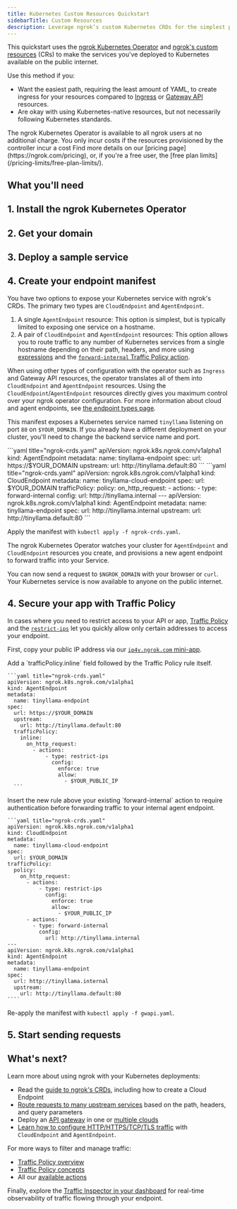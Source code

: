 ```yaml
---
title: Kubernetes Custom Resources Quickstart
sidebarTitle: Custom Resources
description: Leverage ngrok’s custom Kubernetes CRDs for the simplest path, with the least amount of YAML, to exposing your Kubernetes services to the public internet.
---
```


This quickstart uses the [ngrok Kubernetes Operator](/k8s) and [ngrok's custom resources](/k8s/crds) (CRs) to make the services you've deployed to Kubernetes available on the public internet.

Use this method if you:

- Want the easiest path, requiring the least amount of YAML, to create ingress for your resources compared to [Ingress](/getting-started/kubernetes/ingress) or [Gateway API](/getting-started/kubernetes/gateway-api) resources.
- Are okay with using Kubernetes-native resources, but not necessarily following Kubernetes standards.

<Note>
The ngrok Kubernetes Operator is available to all ngrok users at no additional charge.
You only incur costs if the resources provisioned by the controller incur a cost
Find more details on our [pricing page](https://ngrok.com/pricing), or, if you're a free user, the [free plan limits](/pricing-limits/free-plan-limits/).
</Note>

## What you'll need

<K8sPrereq/>

## 1. Install the ngrok Kubernetes Operator

<K8sSetup />
<K8sInstall />

## 2. Get your domain

<Domain />

## 3. Deploy a sample service

<K8sSample />

## 4. Create your endpoint manifest

You have two options to expose your Kubernetes service with ngrok's CRDs. The primary two types are `CloudEndpoint` and `AgentEndpoint`.

1. A single `AgentEndpoint` resource: This option is simplest, but is typically limited to exposing one service on a hostname.
2. A pair of `CloudEndpoint` and `AgentEndpoint` resources: This option allows you to route traffic to any number of Kubernetes services from a single hostname depending on their path, headers, and more using [expressions](/traffic-policy/concepts/expressions/) and the [`forward-internal` Traffic Policy action](/traffic-policy/actions/forward-internal).

When using other types of configuration with the operator such as `Ingress` and Gateway API resources, the operator translates all of them into
`CloudEndpoint` and `AgentEndpoint` resources. Using the `CloudEndpoint`/`AgentEndpoint` resources directly gives you maximum control over your ngrok operator configuration.
For more information about cloud and agent endpoints, see [the endpoint types page](/universal-gateway/types/).

This manifest exposes a Kubernetes service named `tinyllama` listening on port `80` on `$YOUR_DOMAIN`.
If you already have a different deployment on your cluster, you'll need to change the backend service name and port.

<Tabs>
  <Tab title="AgentEndpoint">
    ```yaml title="ngrok-crds.yaml"
    apiVersion: ngrok.k8s.ngrok.com/v1alpha1
    kind: AgentEndpoint
    metadata:
      name: tinyllama-endpoint
    spec:
      url: https://$YOUR_DOMAIN
      upstream:
        url: http://tinyllama.default:80
    ```
  </Tab>
  <Tab title="CloudEndpoint + AgentEndpoint">
    ```yaml title="ngrok-crds.yaml"
    apiVersion: ngrok.k8s.ngrok.com/v1alpha1
    kind: CloudEndpoint
    metadata:
      name: tinyllama-cloud-endpoint
    spec:
      url: $YOUR_DOMAIN
    trafficPolicy:
      policy:
        on_http_request:
          - actions:
            - type: forward-internal
              config:
                url: http://tinyllama.internal
    ---
    apiVersion: ngrok.k8s.ngrok.com/v1alpha1
    kind: AgentEndpoint
    metadata:
      name: tinyllama-endpoint
    spec:
      url: http://tinyllama.internal
      upstream:
        url: http://tinyllama.default:80
    ```
  </Tab>
</Tabs>

Apply the manifest with `kubectl apply -f ngrok-crds.yaml`.

The ngrok Kubernetes Operator watches your cluster for `AgentEndpoint` and `CloudEndpoint` resources you create, and provisions a new agent endpoint to forward traffic into your Service.

You can now send a request to `$NGROK_DOMAIN` with your browser or `curl`.
Your Kubernetes service is now available to anyone on the public internet.

## 4. Secure your app with Traffic Policy

In cases where you need to restrict access to your API or app, [Traffic Policy](/traffic-policy) and the [`restrict-ips`](/traffic-policy/actions/restrict-ips) let you quickly allow only certain addresses to access your endpoint.

First, copy your public IP address via our [`ip4v.ngrok.com` mini-app](https://ipv4.ngrok.com/).

<Tabs>
  <Tab title="AgentEndpoint">
    Add a `trafficPolicy.inline` field followed by the Traffic Policy rule itself.

    ```yaml title="ngrok-crds.yaml"
    apiVersion: ngrok.k8s.ngrok.com/v1alpha1
    kind: AgentEndpoint
    metadata:
      name: tinyllama-endpoint
    spec:
      url: https://$YOUR_DOMAIN
      upstream:
        url: http://tinyllama.default:80
      trafficPolicy:
        inline:
          on_http_request:
            - actions:
                - type: restrict-ips
                  config:
                    enforce: true
                    allow:
                      - $YOUR_PUBLIC_IP
      ```
  </Tab>
  <Tab title="CloudEndpoint + AgentEndpoint">
    Insert the new rule above your existing `forward-internal` action to require authentication before forwarding traffic to your internal agent endpoint.

    ```yaml title="ngrok-crds.yaml"
    apiVersion: ngrok.k8s.ngrok.com/v1alpha1
    kind: CloudEndpoint
    metadata:
      name: tinyllama-cloud-endpoint
    spec:
      url: $YOUR_DOMAIN
    trafficPolicy:
      policy:
        on_http_request:
          - actions:
              - type: restrict-ips
                config:
                  enforce: true
                  allow:
                    - $YOUR_PUBLIC_IP
          - actions:
            - type: forward-internal
              config:
                url: http://tinyllama.internal
    ---
    apiVersion: ngrok.k8s.ngrok.com/v1alpha1
    kind: AgentEndpoint
    metadata:
      name: tinyllama-endpoint
    spec:
      url: http://tinyllama.internal
      upstream:
        url: http://tinyllama.default:80
    ````
  </Tab>
</Tabs>

Re-apply the manifest with `kubectl apply -f gwapi.yaml`.

## 5. Start sending requests

<Request />

## What's next?

Learn more about using ngrok with your Kubernetes deployments:

- Read the [guide to ngrok's CRDs](/k8s/guides/using-crds), including how to create a Cloud Endpoint
- [Route requests to many upstream services](/k8s/guides/how-to/request-routing/) based on the path, headers, and query parameters
- Deploy an [API gateway](/guides/api-gateway/kubernetes/) in one or [multiple clouds](/guides/api-gateway/multicloud/)
- [Learn how to configure HTTP/HTTPS/TCP/TLS traffic](/k8s/guides/endpoint-types/) with `CloudEndpoint` and `AgentEndpoint`.

For more ways to filter and manage traffic:

- [Traffic Policy overview](/traffic-policy)
- [Traffic Policy concepts](/traffic-policy/concepts/)
- All our [available actions](/traffic-policy/actions/)

Finally, explore the [Traffic Inspector in your dashboard](https://dashboard.ngrok.com/traffic-inspector) for real-time observability of traffic flowing through your endpoint.
